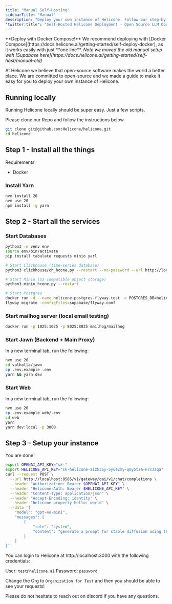 ```yaml
---
title: "Manual Self-Hosting"
sidebarTitle: "Manual"
description: "Deploy your own instance of Helicone. Follow our step-by-step guide to set up a local, self-hosted version of the LLM observability platform."
"twitter:title": "Self-Hosted Helicone Deployment - Open Source LLM Observability"
---
```


<Warning>
  **Deploy with Docker Compose!** We recommend deploying with [Docker
  Compose](https://docs.helicone.ai/getting-started/self-deploy-docker), as it
  works easily with just **one line**.
</Warning>

<i>
  Note we moved the old manual setup with [Supabase
  here](https://docs.helicone.ai/getting-started/self-host/manual-old)
</i>

At Helicone we believe that open-source software makes the world a better place. We are committed to open-source and we made a guide to make it easy for you to deploy your own instance of Helicone.

## Running locally

Running Helicone locally should be super easy. Just a few scripts.

Please clone our Repo and follow the instructions below.

```bash
git clone git@github.com:Helicone/helicone.git
cd helicone
```

## Step 1 - Install all the things

Requirements

- Docker

### Install Yarn

```bash
nvm install 20
nvm use 20
npm install -g yarn
```

## Step 2 - Start all the services

### Start Databases

```bash
python3 -m venv env
source env/bin/activate
pip install tabulate requests minio yarl

# Start Clickhouse (time-series database)
python3 clickhouse/ch_hcone.py --restart --no-password --url http://localhost:18123

# Start Minio (S3 compatible object storage)
python3 minio_hcone.py --restart

# Start Postgres
docker run -d --name helicone-postgres-flyway-test -e POSTGRES_DB=helicone_test -e POSTGRES_USER=postgres -e POSTGRES_PASSWORD=testpassword -p 54388:5432 -v postgres_flyway_data:/var/lib/postgresql/data postgres:17.4
flyway migrate -configFiles=supabase/flyway.conf
```

### Start mailhog server (local email testing)

```bash
docker run -p 1025:1025 -p 8025:8025 mailhog/mailhog
```

### Start Jawn (Backend + Main Proxy)

In a new terminal tab, run the following:

```bash
nvm use 20
cd valhalla/jawn
cp .env.example .env
yarn && yarn dev
```

### Start Web

In a new terminal tab, run the following:

```bash
nvm use 20
cp .env.example web/.env
cd web
yarn
yarn dev:local -p 3000
```

## Step 3 - Setup your instance

You are done!

```bash
export OPENAI_API_KEY="sk-"
export HELICONE_API_KEY="sk-helicone-aizk36y-5yue2my-qmy5tza-n7x3aqa"
curl --request POST \
  --url http://localhost:8585/v1/gateway/oai/v1/chat/completions \
  --header "Authorization: Bearer $OPENAI_API_KEY" \
  --header "Helicone-Auth: Bearer $HELICONE_API_KEY" \
  --header "Content-Type: application/json" \
  --header "Accept-Encoding: identity" \
  --header "helicone-property-hello: world" \
  --data '{
    "model": "gpt-4o-mini",
    "messages": [
        {
            "role": "system",
            "content": "generate a prompt for stable diffusion using this article.\n The prompt should instruct the image generation model to generate a image that would be suitable for the main image of the article.\n Therefore, the image should be relevant to the article, while being photorealistic, and safe for work.\n Only include the prompt, and do not include a introduction to the prompt. The entire prompt should be 90 characters or less. Make it as relevant to the image as possible, but do not include people or faces in the prompt."
        }
    ]
}'
```

You can login to Helicone at http://localhost:3000
with the following credentials:

User: `test@helicone.ai`
Password: `password`

Change the Org to `Organization for Test` and then you should be able to see your requests!

Please do not hesitate to reach out on discord if you have any questions.
